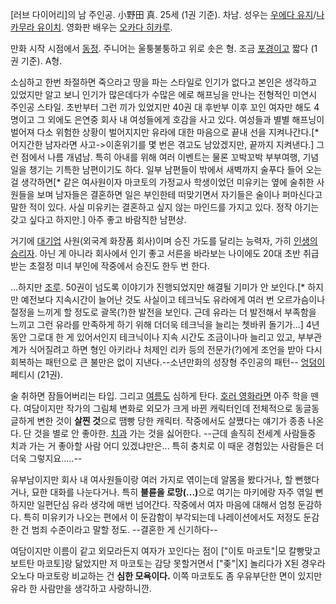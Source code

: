 [러브 다이어리]의 남 주인공. 小野田 真. 25세 (1권 기준). 차남.  성우는 [[우에다 유지]]/[[나카무라 유이치(성우)|나카무라 유이치]]. 영화판 배우는 [[오카다 히카루]].

만화 시작 시점에서 [[동정]]. 주니어는 울퉁불퉁하고 위로 솟은 형. 조금 [[포경]]이고 짧다 (1권 기준). A형.

소심하고 한번 좌절하면 죽으라고 땅을 파는 스타일로 인기가 없다고 본인은 생각하고 있었지만 알고 보니 인기가 많은데다가 수많은 에로 해프닝을 만나는 전형적인 미연시 주인공 스타일. 초반부터 그런 끼가 있었지만 40권 대 후반부 이후 꼬인 여자만 해도 4명이고 그 외에도 은연중 회사 내 여성들에게 호감을 사고 있다. 여성들과 별별 해프닝이 벌어져 다소 위험한 상황이 벌어지지만 유라에 대한 마음으로 끝내 선을 지켜나간다.[* 어지간한 남자라면 사고->이혼위기를 몇 번은 겪고도 남았겠지만, 끝까지 지켜낸다.] 그런 점에서 나름 개념남. 특히 아내를 위해 여러 이벤트는 물론 꼬박꼬박 부부여행, 기념일을 챙기는 기특한 남편이기도 하다. 일부 남편들이 밖에서 새벽까지 술푸다 들어 오는 걸 생각하면[* 같은 여사원이자 마코토의 가정교사 학생이었던 미유키는 옆에 술취한 사원들을 보며 남자들은 결혼하면 일은 부인한테 떠맞기면서 자기들은 술이나 퍼마신다고 말한 적이 있다. 사실 미유키는 결혼하고 싶지 않는 마인드를 가지고 있다. 정작 아기는 갖고 싶다고 하지만.] 아주 좋고 바람직한 남편상.

거기에 [[대기업]] 사원(외국계 화장품 회사)이며 승진 가도를 달리는 능력자, 가히 [[인생의 승리자]]. 아닌 게 아니라 회사에서 인기 좋고 서른을 바라보는 나이에도 20대 초반 취급받는 초절정 미녀 부인에 작중에서 승진도 한두 번 한다.

…하지만 [[조루]]. 50권이 넘도록 이야기가 진행되었지만 해결될 기미가 안 보인다.[* 하지만 예전보다 지속시간이 늘어난 것도 사실이고 테크닉도 유라에게 여러 번 오르가슴이나 절정을 느끼게 할 정도로 괄목(?)한 발전을 보인다. 근데 유라는 더 발전해서 부족함을 느끼고 그런 유라를 만족하게 하기 위해 더더욱 테크닉을 늘리는 쳇바퀴 돌기가…] 4년 동안 그로대 한 게 있어서인지 테크닉이나 지속 시간도 조금이나마 늘리고 있고, 부부관계가 식어질려고 하면 형인 아키라나 처제인 리카 등의 전문가(?)에게 조언을 받아 다시 회복하는 패턴으로 큰 불만은 없이 지낸다.--소년만화의 성장형 주인공의 패턴-- [[엉덩이]] 페티시 (21권).

술 취하면 잠들어버리는 타입. 그리고 [[여름]]도 심하게 탄다. [[호러 영화]]라면 아주 학을 뗀다. 여담이지만 작가의 그림체 변화로 외모가 크게 바뀐 캐릭터인데 전체적으로 동글동글하게 변한 것이 '''살찐 것'''으로 땜빵 당한 캐릭터. 작중에서도 살쪘다는 얘기가 종종 나온다. 단 것을 별로 안 좋아한. [[치과]] 가는 것을 싫어한다. --근데 솔직히 전세계 사람들중 치과 가는 거 좋아할 사람 어디 있겠냐만은... 특히 충치로 이 때운 경험있는 사람들은 더더욱 그렇지요.....--

유부남이지만 회사 내 여사원들이랑 여러 가지로 엮이는데 알몸을 봤다거나, 할 뻔했다거나, 묘한 대화를 나눈다거나. 특히 '''불륜을 로망(...)'''으로 여기는 마키에랑 자주 엮일 뻔 하지만 일편단심 유라 생각에 매번 넘어간다. 작중에서 여자 마음에 대해서 엄청 둔감하다. 특히 미유키가 나오는 편에서 이 둔감함이 부각되는데 나레이션에서도 저정도 둔감한 건 범죄 수준이라고 말할 정도. --결혼한 게 신기하다--

여담이지만 이름이 같고 외모라든지 여자가 꼬인다는 점이 ["이토 마코토"|모 칼빵맞고 보트탄 마코토]랑 닮았지만 저 마코토는 감당 못할거면서 ["좆"|X] 놀리다가 X된 경우라 오노다 마코토랑 비교하는 건 '''심한 모욕이다.''' 이쪽 마코토도 좀 우유부단한 면이 있지만 유라 한 사람만을 생각하고 사랑하니깐.
